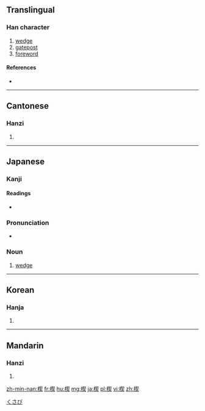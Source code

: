 ==Translingual==

===Han character===
{{Han char|rn=75|rad=木|as=09|sn=13|four=47934|canj=DQHK|ids=}}

# [[wedge]]
# [[gatepost]]
# [[foreword]]

====References====
* {{Han ref|kx=0539.130|dkj=15131|dj=0926.250|hdz=21242.070|uh=6954|ud=26964|bh=B7A4|bd=47012}}

----

==Cantonese==

===Hanzi===
{{yue-hanzi|jyut=sit3|y=sit3}}

# {{defn|lang=yue|sort=木09}}

----

==Japanese==

===Kanji===
{{ja-kanji|grade=|rs=木09}}

====Readings====
* {{ja-readings|on=[[せつ]] (setsu), [[けつ]] (ketsu)|kun=[[くさび]] (kusabi), [[ほうだて]] (houdate)}}

===Pronunciation===
{{ja-kanjitab|くさび|yomi=k}}
* {{ja-pron|くさび}}

===Noun===
{{ja-noun|くさび}}

# [[wedge]]

[[Category:ja:Simple machines|くさび]]

----

==Korean==

===Hanja===
{{ko-hanja|hangeul=설|eumhun=|rv=seol|mr=sŏl|y=sel}}

# {{defn|lang=ko|sort=木09}}

----

==Mandarin==

===Hanzi===
{{cmn-hanzi|pin=[[xiē]] ([[xie1]])|wg=hsieh<sup>1</sup>}}

# {{defn|lang=cmn|sort=木09}}

[[zh-min-nan:楔]]
[[fr:楔]]
[[hu:楔]]
[[mg:楔]]
[[ja:楔]]
[[pl:楔]]
[[vi:楔]]
[[zh:楔]]